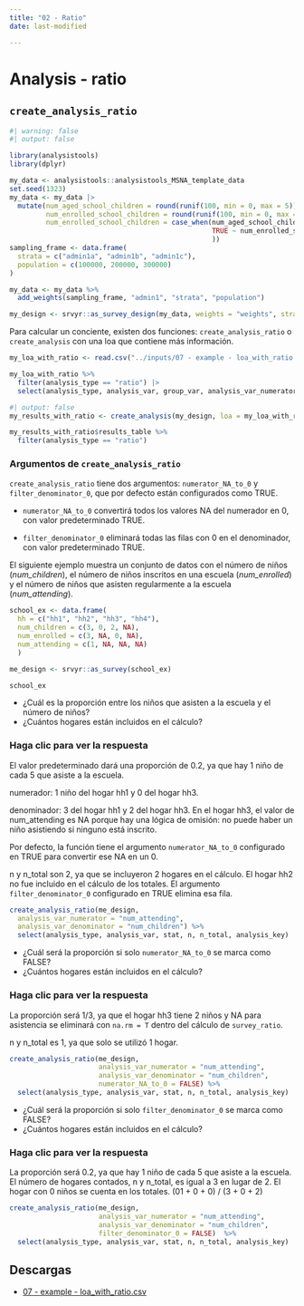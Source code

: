 ```yaml
---
title: "02 - Ratio"
date: last-modified

---
```

# Analysis - ratio

## `create_analysis_ratio`

```r
#| warning: false
#| output: false

library(analysistools)
library(dplyr)

my_data <- analysistools::analysistools_MSNA_template_data
set.seed(1323)
my_data <- my_data |>
  mutate(num_aged_school_children = round(runif(100, min = 0, max = 5)),
         num_enrolled_school_children = round(runif(100, min = 0, max = 5)),
         num_enrolled_school_children = case_when(num_aged_school_children == 0 ~ NA, num_aged_school_children < num_enrolled_school_children ~ num_aged_school_children,
                                                  TRUE ~ num_enrolled_school_children
                                                  ))
sampling_frame <- data.frame(
  strata = c("admin1a", "admin1b", "admin1c"),
  population = c(100000, 200000, 300000)
)

my_data <- my_data %>% 
  add_weights(sampling_frame, "admin1", "strata", "population")

my_design <- srvyr::as_survey_design(my_data, weights = "weights", strata = "admin1")
```

Para calcular un conciente, existen dos funciones: `create_analysis_ratio` o `create_analysis` con una loa que contiene más información.

```r
my_loa_with_ratio <- read.csv("../inputs/07 - example - loa_with_ratio.csv")

```
```r
my_loa_with_ratio %>% 
  filter(analysis_type == "ratio") |>
  select(analysis_type, analysis_var, group_var, analysis_var_numerator, analysis_var_denominator)
```

```r
#| output: false
my_results_with_ratio <- create_analysis(my_design, loa = my_loa_with_ratio, sm_separator = "/")
```

```r
my_results_with_ratio$results_table %>% 
  filter(analysis_type == "ratio")
```

### Argumentos de `create_analysis_ratio`

`create_analysis_ratio` tiene dos argumentos: `numerator_NA_to_0` y `filter_denominator_0`, que por defecto están configurados como TRUE.

- `numerator_NA_to_0` convertirá todos los valores NA del numerador en 0, con valor predeterminado TRUE.

- `filter_denominator_0` eliminará todas las filas con 0 en el denominador, con valor predeterminado TRUE.

El siguiente ejemplo muestra un conjunto de datos con el número de niños (*num_children*), el número de niños inscritos en una escuela (*num_enrolled*) y el número de niños que asisten regularmente a la escuela (*num_attending*).

```r
school_ex <- data.frame(
  hh = c("hh1", "hh2", "hh3", "hh4"),
  num_children = c(3, 0, 2, NA),
  num_enrolled = c(3, NA, 0, NA),
  num_attending = c(1, NA, NA, NA)
  )

me_design <- srvyr::as_survey(school_ex)

school_ex
```

- ¿Cuál es la proporción entre los niños que asisten a la escuela y el número de niños?
- ¿Cuántos hogares están incluidos en el cálculo?


::: {.callout-tip collapse="true" appearance="minimal"}
### Haga clic para ver la respuesta

El valor predeterminado dará una proporción de 0.2, ya que hay 1 niño de cada 5 que asiste a la escuela.

numerador: 1 niño del hogar hh1 y 0 del hogar hh3.

denominador: 3 del hogar hh1 y 2 del hogar hh3. En el hogar hh3, el valor de num_attending es NA porque hay una lógica de omisión: no puede haber un niño asistiendo si ninguno está inscrito.

Por defecto, la función tiene el argumento `numerator_NA_to_0` configurado en TRUE para convertir ese NA en un 0.

n y n_total son 2, ya que se incluyeron 2 hogares en el cálculo. El hogar hh2 no fue incluido en el cálculo de los totales. El argumento `filter_denominator_0` configurado en TRUE elimina esa fila.


``` r
create_analysis_ratio(me_design,
  analysis_var_numerator = "num_attending",
  analysis_var_denominator = "num_children") %>%
  select(analysis_type, analysis_var, stat, n, n_total, analysis_key)
```
:::

- ¿Cuál será la proporción si solo `numerator_NA_to_0` se marca como FALSE?
- ¿Cuántos hogares están incluidos en el cálculo?


::: {.callout-tip collapse="true" appearance="minimal"}
### Haga clic para ver la respuesta

La proporción será 1/3, ya que el hogar hh3 tiene 2 niños y NA para asistencia se eliminará con `na.rm = T` dentro del cálculo de `survey_ratio`.

n y n_total es 1, ya que solo se utilizó 1 hogar.


``` r
create_analysis_ratio(me_design,
                      analysis_var_numerator = "num_attending",
                      analysis_var_denominator = "num_children",
                      numerator_NA_to_0 = FALSE) %>% 
  select(analysis_type, analysis_var, stat, n, n_total, analysis_key)
```
:::

- ¿Cuál será la proporción si solo `filter_denominator_0` se marca como FALSE?
- ¿Cuántos hogares están incluidos en el cálculo?


::: {.callout-tip collapse="true" appearance="minimal"}
### Haga clic para ver la respuesta

La proporción será 0.2, ya que hay 1 niño de cada 5 que asiste a la escuela.  
El número de hogares contados, n y n_total, es igual a 3 en lugar de 2. El hogar con 0 niños se cuenta en los totales. (01 + 0 + 0) / (3 + 0 + 2)

```r
create_analysis_ratio(me_design,
                      analysis_var_numerator = "num_attending",
                      analysis_var_denominator = "num_children",
                      filter_denominator_0 = FALSE)  %>% 
  select(analysis_type, analysis_var, stat, n, n_total, analysis_key)
```

:::

## Descargas

- [07 - example - loa_with_ratio.csv](../inputs/07 - example - loa_with_ratio.csv)
